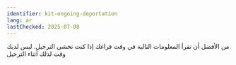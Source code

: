 ```yaml
---
identifier: kit-ongoing-deportation
lang: ar
lastChecked: 2025-07-08
---
```

ﻣﻦ ﺍﻷﻓﻀﻞ ﺃﻥ تقرأ ﺍﻟﻤﻌﻠﻮﻣﺎﺕ ﺍﻟﺘﺎﻟﻴﺔ ﻓﻲ ﻭﻗﺖ ﻓﺮﺍﻏﻚ ﺇﺫﺍ ﻛﻨﺖ ﺗﺨﺸﻰ ﺍﻟﺘﺮﺣﻴﻞ. ﻟﻴﺲ ﻟﺪﻳﻚ ﻭﻗﺖ ﻟﺬﻟﻚ ﺃﺛﻨﺎﺀ ﺍﻟﺘﺮﺣﻴﻞ

<BlockBox identifier="ongoing-deportation">
    <Block identifier="ongoing-deportation" collection="flyers" />
</BlockBox>
